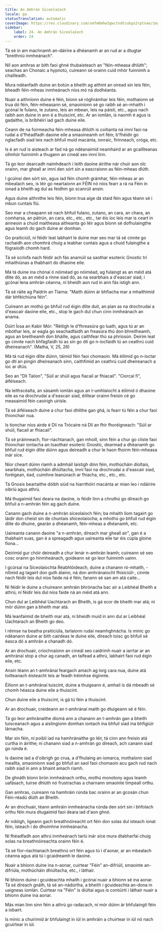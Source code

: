 ```yaml
---
title: An Amhrán Síceolaíoch
locale: ga
statusTranslation: automatic
coverImage: https://res.cloudinary.com/xmfm6mhw3gwctndtcubgx2rptnae/image/upload/v1740468922/small_cover_tratado_de_psicologia_revolucionaria_a4c0dca4e0.webp
sidebar:
    label: 24. An Amhrán Síceolaíoch
    order: 24
---
```

Tá sé in am machnamh an-dáiríre a dhéanamh ar an rud ar a dtugtar "breithniú inmheánach".

Níl aon amhras ar bith faoi ghné thubaisteach an "féin-mheasa dhlúth"; seachas an Chonaic a hypnotú, cuireann sé orainn cuid mhór fuinnimh a chailleadh.

Mura ndéanfadh duine an botún a bheith ag aithint an oiread sin leis féin, bheadh féin-mheas inmheánach níos mó ná dodhéanta.

Nuair a aithníonn duine é féin, bíonn sé róghrámhar leis féin, mothaíonn sé trua dó féin, féin-mheasann sé, smaoiníonn sé go raibh sé an-mhaith i gcónaí le fulano, le zutano, leis an mbean, leis na páistí, etc., agus nach raibh aon duine in ann é a thuiscint, etc. Ar an iomlán, is naomh é agus is gadaithe, is bríbhéirí iad gach duine eile.

Ceann de na foirmeacha féin-mheasa dhlúth is coitianta ná imní faoi na rudaí a d'fhéadfadh daoine eile a smaoineamh ort féin; b'fhéidir go nglacfadh siad leis nach bhfuil muid macánta, ionraic, fírinneach, cróga, etc.

Is é an rud is aisteach ar fad ná go ndéanaimid neamhaird ar an gcaillteanas ollmhór fuinnimh a thugann an cineál seo imní linn.

Tá go leor dearcadh naimhdeach i leith daoine áirithe nár chuir aon olc orainn, mar gheall ar imní den sórt sin a eascraíonn as féin-mheas dlúth.

I gcúinsí den sórt sin, agus iad féin chomh grámhar, féin-mheas ar an mbealach seo, is léir go neartaíonn an FÉIN nó níos fearr a rá na Féin in ionad a bheith ag dul as feidhm go scanrúil ansin.

Agus duine aithnithe leis féin, bíonn trua aige dá staid féin agus téann sé i mbun cuntais fiú.

Seo mar a cheapann sé nach bhfuil fulano, zutano, an cara, an chara, an comharsa, an pátrún, an cara, etc., etc., etc., tar éis íoc leis mar is ceart in ainneoin a chuid maitheasa aitheanta go léir agus bíonn sé dofhulaingthe agus leamh do gach duine ar domhan.

Go praiticiúil, ní féidir leat labhairt le duine mar seo mar tá sé cinnte go rachaidh aon chomhrá chuig a leabhar cuntais agus a chuid fulaingthe a fógraíodh chomh hard.

Tá sé scríofa nach féidir ach fás anamúil sa saothar esoteric Gnostic trí mhaithiúnas a thabhairt do dhaoine eile.

Má tá duine ina chónaí ó nóiméad go nóiméad, ag fulaingt as an méid atá dlite dó, as an méid a rinne siad dó, as na searbhais a d'eascair siad, i gcónaí lena amhrán céanna, ní bheidh aon rud in ann fás istigh ann.

Tá sé ráite ag Paidrín an Tiarna: "Maith dúinn ár bhfiacha mar a mhaithimid dár bhféichiúna féin".

Cuireann an mothú go bhfuil rud éigin dlite duit, an pian as na drochrudaí a d'eascair daoine eile, etc., stop le gach dul chun cinn inmheánach an anama.

Dúirt Íosa an Kabir Mór: "Réitigh le d'fhreasúra go luath, agus tú ar an mbóthar leis, ar eagla go seachadfaidh an freasúra thú don bhreitheamh, agus an breitheamh don bháille, agus caithfear thú sa phríosún. Deirim leat go cinnte nach bhfágfaidh tú as sin go dtí go n-íocfaidh tú an ceathrú cuid dheireanach". (Matha, V, 25, 26)

Má tá rud éigin dlite dúinn, táimid féin faoi chomaoin. Má éilímid go n-íoctar go dtí an pingin dheireanach sinn, caithfimid an ceathrú cuid dheireanach a íoc ar dtús.

Seo an "Dlí Talion", "Súil ar shúil agus fiacail ar fhiacail". "Ciorcal fí", áiféiseach.

Na leithscéalta, an sásamh iomlán agus an t-umhlaíocht a éilímid ó dhaoine eile as na drochrudaí a d'eascair siad, éilítear orainn freisin cé go measaimid féin caoirigh uirísle.

Tá sé áiféiseach duine a chur faoi dhlíthe gan ghá, is fearr tú féin a chur faoi thionchair nua.

Is tionchar níos airde é Dlí na Trócaire ná Dlí an fhir fhoréigneach: "Súil ar shúil, fiacail ar fhiacail".

Tá sé práinneach, fíor-riachtanach, gan mhoill, sinn féin a chur go cliste faoi thionchair iontacha an tsaothair esoteric Gnostic, dearmad a dhéanamh go bhfuil rud éigin dlite dúinn agus deireadh a chur le haon fhoirm féin-mheasa inár síce.

Níor cheart dúinn riamh a admháil laistigh dínn féin, mothúcháin díoltais, searbhais, mothúcháin dhiúltacha, imní faoi na drochrudaí a d'eascair siad, foréigean, éad, cuimhne leanúnach ar fhiacha, etc., etc., etc.

Tá Gnosis beartaithe dóibh siúd na hiarrthóirí macánta ar mian leo i ndáiríre oibriú agus athrú.

Má thugaimid faoi deara na daoine, is féidir linn a chruthú go díreach go bhfuil a n-amhrán féin ag gach duine.

Canann gach duine a n-amhrán síceolaíoch féin; ba mhaith liom tagairt go láidir don cheist sin de chuntais shíceolaíocha; a mhothú go bhfuil rud éigin dlite do dhuine, gearán a dhéanamh, féin-mheas a dhéanamh, etc.

Uaireanta canann daoine "a n-amhrán, díreach mar gheall air", gan é a thabhairt suas, gan é a spreagadh agus uaireanta eile tar éis cúpla gloine fíona...

Deirimid gur chóir deireadh a chur lenár n-amhrán leamh; cuireann sé seo cosc orainn go hinmheánach, goideann sé go leor fuinnimh uainn.

I gcúrsaí na Síceolaíochta Réabhlóideach, duine a chanann ró-mhaith, -nílimid ag tagairt don guth álainn, ná don amhránaíocht fhisiciúil-, cinnte nach féidir leis dul níos faide ná é féin; fanann sé san am atá caite...

Ní féidir le duine a chuireann amhráin bhrónacha bac air a Leibhéal Bheith a athrú; ní féidir leis dul níos faide ná an méid atá ann.

Chun dul ar Leibhéal Uachtarach an Bheith, is gá scor de bheith mar atá; ní mór dúinn gan a bheith mar atá.

Má leanfaimid de bheith mar atá, ní bheidh muid in ann dul ar Leibhéal Uachtarach an Bheith go deo.

I réimse na beatha praiticiúla, tarlaíonn rudaí neamhghnácha. Is minic go ndéanann duine ar bith cairdeas le duine eile, díreach toisc go bhfuil sé éasca dó a amhrán a chanadh dó.

Ar an drochuair, críochnaíonn an cineál seo caidrimh nuair a iarrtar ar an amhránaí stop a chur ag canadh, an taifead a athrú, labhairt faoi rud éigin eile, etc.

Ansin téann an t-amhránaí feargach amach ag lorg cara nua, duine atá toilteanach éisteacht leis ar feadh tréimhse éiginnte.

Éilíonn an t-amhránaí tuiscint, duine a thuigeann é, amhail is dá mbeadh sé chomh héasca duine eile a thuiscint.

Chun duine eile a thuiscint, is gá tú féin a thuiscint.

Ar an drochuair, creideann an t-amhránaí maith go dtuigeann sé é féin.

Tá go leor amhránaithe díomá ann a chanann an t-amhrán gan a bheith tuisceanach agus a aislingíonn domhan iontach ina bhfuil siad ina bhfigiúir lárnacha.

Mar sin féin, ní poiblí iad na hamhránaithe go léir, tá cinn ann freisin atá curtha in áirithe; ní chanann siad a n-amhrán go díreach, ach canann siad go rúnda é.

Is daoine iad a d'oibrigh go crua, a d'fhulaing an iomarca, mothaíonn siad meallta, smaoiníonn siad go bhfuil an saol faoi chomaoin acu gach rud nach raibh siad in ann a bhaint amach riamh.

De ghnáth bíonn brón inmheánach orthu, mothú monotony agus leamh uafásach, tuirse dhlúth nó frustrachas a charnann smaointe timpeall orthu.

Gan amhras, cuireann na hamhráin rúnda bac orainn ar an gcosán chun Féin-réadú dlúth an Bheith.

Ar an drochuair, téann amhráin inmheánacha rúnda den sórt sin i bhfolach orthu féin mura dtugaimid faoi deara iad d'aon ghnó.

Ar ndóigh, ligeann gach breathnóireacht ort féin don solas dul isteach ionat féin, isteach i do dhoimhne inmheánacha.

Ní fhéadfadh aon athrú inmheánach tarlú inár síce mura dtabharfaí chuig solas na breathnóireachta orainn féin é.

Tá sé fíor-riachtanach breathnú ort féin agus tú i d'aonar, ar an mbealach céanna agus atá tú i gcaidreamh le daoine.

Nuair a bhíonn duine ina n-aonar, cuirtear "Féin" an-difriúil, smaointe an-difriúla, mothúcháin dhiúltacha, etc., i láthair.

Ní bhíonn duine i gcuideachta mhaith i gcónaí nuair a bhíonn sé ina aonar. Tá sé díreach gnáth, tá sé an-nádúrtha, a bheith i gcuideachta an-dona in uaigneas iomlán. Cuirtear na "Féin" is diúltaí agus is contúirtí i láthair nuair a bhíonn duine ina aonar.

Más mian linn sinn féin a athrú go radacach, ní mór dúinn ár bhfulaingtí féin a íobairt.

Is minic a chuirimid ár bhfulaingt in iúl in amhráin a chuirtear in iúl nó nach gcuirtear in iúl.

